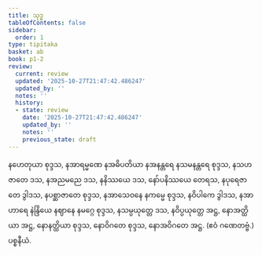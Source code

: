 ```yaml
---
title: သုဒ္ဓ
tableOfContents: false
sidebar:
  order: 1
type: tipitaka
basket: ab
book: p1-2
review:
  current: review
  updated: '2025-10-27T21:47:42.486247'
  updated_by: ''
  notes: ''
  history:
  - state: review
    date: '2025-10-27T21:47:42.486247'
    updated_by: ''
    notes: ''
    previous_state: draft
---
```



<ReviewStatus review={frontmatter.review} showDetails={true} />

<HypothesisAnnotation frontmatter={frontmatter} />

<DynamicBreadcrumb />

<Division number="73" book="p1-2" e="ch" v="37" p="302">

<Paragraph number="1859" book="p1-2">
နဟေတုယာ စုဒ္ဒသ, နအာရမ္မဏေ နအဓိပတိယာ နအနန္တရေ နသမနန္တရေ စုဒ္ဒသ, နသဟဇာတေ ဒသ, နအညမညေ ဒသ, နနိဿယေ ဒသ, နော်ပနိဿယေ တေရသ, နပုရေဇာတေ ဒွါဒသ, နပစ္ဆာဇာတေ စုဒ္ဒသ, နအာသေဝနေ နကမ္မေ စုဒ္ဒသ, နဝိပါကေ ဒွါဒသ, နအာဟာရေ နဲန္ဒြိယေ နဈာနေ နမဂ္ဂေ စုဒ္ဒသ, နသမ္ပယုတ္တေ ဒသ, နဝိပ္ပယုတ္တေ အဋ္ဌ, နောအတ္ထိယာ အဋ္ဌ, နောနတ္ထိယာ စုဒ္ဒသ, နောဝိဂတေ စုဒ္ဒသ, နောအဝိဂတေ အဋ္ဌ. (ဧဝံ ဂဏေတဗ္ဗံ.)

</Paragraph>
</Division>

<Paragraph number="1860" type="center" book="p1-2">
ပစ္စနီယံ.
</Paragraph>